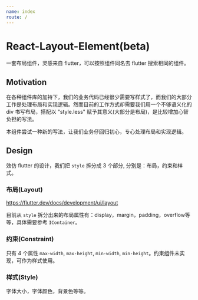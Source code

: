 ```yaml
---
name: index
route: /
---
```


# React-Layout-Element(beta)

一套布局组件，灵感来自 flutter，可以按照组件同名去 flutter 搜索相同的组件。

## Motivation

在各种组件库的加持下，我们的业务代码已经很少需要写样式了，而我们的大部分工作是处理布局和实现逻辑。然而目前的工作方式却需要我们用一个不够语义化的 div 书写布局，搭配以 "style.less" 赋予其意义(大部分是布局)，是比较增加心智负担的写法。

本组件尝试一种新的写法，让我们业务仔回归初心，专心处理布局和实现逻辑。

## Design

效仿 flutter 的设计，我们把 `style` 拆分成 3 个部分, 分别是：布局，约束和样式。

### 布局(Layout)

https://flutter.dev/docs/development/ui/layout

目前从 `style` 拆分出来的布局属性有：display，margin，padding，overflow等等，具体需要参考 `IContainer`。

### 约束(Constraint)

只有 4 个属性 `max-width`, `max-height`, `min-width`, `min-height`。约束组件未实现，可作为样式使用。

### 样式(Style)

字体大小，字体颜色，背景色等等。
